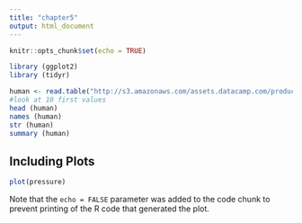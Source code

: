 ```yaml
---
title: "chapter5"
output: html_document
---
```


```r
knitr::opts_chunk$set(echo = TRUE)
```




```r
library (ggplot2)
library (tidyr)

human <- read.table("http://s3.amazonaws.com/assets.datacamp.com/production/course_2218/datasets/human2.txt", sep = ",", header = T)
#look at 10 first values
head (human)
names (human)
str (human)
summary (human)

```

## Including Plots



```r
plot(pressure)
```

Note that the `echo = FALSE` parameter was added to the code chunk to prevent printing of the R code that generated the plot.
